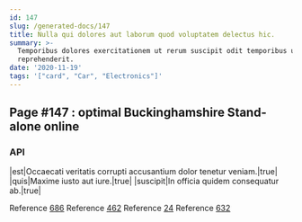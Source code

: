 ```yaml
---
id: 147
slug: /generated-docs/147
title: Nulla qui dolores aut laborum quod voluptatem delectus hic.
summary: >-
  Temporibus dolores exercitationem ut rerum suscipit odit temporibus unde
  reprehenderit.
date: '2020-11-19'
tags: '["card", "Car", "Electronics"]'
---
```

<Partial />

## Page #147 : optimal Buckinghamshire Stand-alone online
### API

|est|Occaecati veritatis corrupti accusantium dolor tenetur veniam.|true|
|quis|Maxime iusto aut iure.|true|
|suscipit|In officia quidem consequatur ab.|true|

Reference [686](/generated-docs/686)
Reference [462](/generated-docs/462)
Reference [24](/generated-docs/24)
Reference [632](/generated-docs/632)



